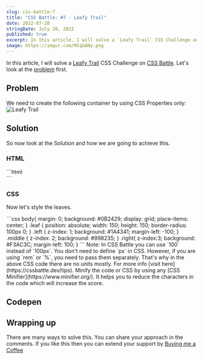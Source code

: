 ```yaml
---
slug: css-battle-7
title: "CSS Battle: #7 - Leafy Trail"
date: 2022-07-20
stringDate: July 20, 2022
published: true
excerpt: In this article, I will solve a `Leafy Trail` CSS Challenge on CSS Battle.
image: https://imgur.com/MCqGANy.png
---
```


In this article, I will solve a [Leafy Trail](https://cssbattle.dev/play/7) CSS Challenge on [CSS Battle](https://cssbattle.dev/). Let's look at the [problem](https://cssbattle.dev/play/7) first.

## Problem

We need to create the following container by using CSS Properties only:
![Leafy Trail](https://cssbattle.dev/targets/7.png)

## Solution

<YouTube id="st9QuSTtdJA" />

So now look at the Solution and how we are going to achieve this.

### HTML

<CodeTitle title="index.html" lang="html" />
```html
<div class="leaf left"></div>
<div class="leaf middle"></div>
<div class="leaf right"></div>
```

### CSS

Now let's style the leaves.

<CodeTitle title="styles.css" lang="css" />
```css
body{
  margin: 0;
  background: #0B2429;
  display: grid;
  place-items: center;
}   
.leaf {
  position: absolute;
  width: 150;
  height: 150;
  border-radius: 100px 0;
} 
.left {
  z-index: 1;
  background: #1A4341;
  margin-left: -100;
}
.middle {
  z-index: 2;
  background: #998235;
} 
.right{
  z-index:3;
  background: #F3AC3C;
  margin-left: 100;
}
```

<Tip id="1">
  Note: In CSS Battle you can use `100` instead of `100px`. You don't need to define `px` in CSS. However, if you are using `rem` or `%`, you need to pass them separately. That's why in the above CSS code there are no units mostly. For more info [visit here](https://cssbattle.dev/tips).
</Tip>

<Tip id="2">
  Minify the code or CSS by using any [CSS Minifier](https://www.minifier.org/). It helps you to reduce the characters in the code which will increase the score.
</Tip>


## Codepen

<Codepen id="Vwbjvrq" />

## Wrapping up
There are many ways to solve this. You can share your approach in the comments. If you like this then you can extend your support by [Buying me a Coffee](https://buymeacoffee.com/j471n)



<NextAndPreviousButton
  prevHref="/blogs/css-battle-6"
  prevTitle="CSS Battle: #6 - Missing Slice"
  nextHref="/blogs/css-battle-8"
  nextTitle="CSS Battle: #8 - Forking Crazy"
/>
